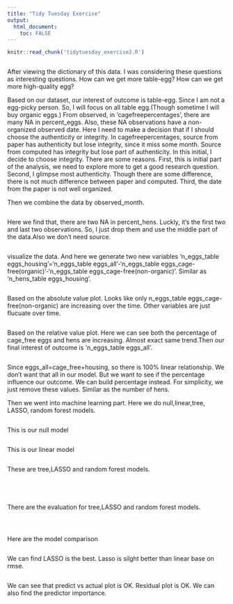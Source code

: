 ---
title: "Tidy Tuesday Exercise"
output: 
  html_document:
    toc: FALSE
---

```{r, include=FALSE, cache=FALSE}
knitr::read_chunk('tidytuesday_exercise2.R')
```

```{r,setup}
```
After viewing the dictionary of this data. I was considering these questions as interesting questions. How can we get more table-egg? How can we get more high-quality egg?

Based on our dataset, our interest of outcome is table-egg. Since I am not a egg-picky person. So, I will focus on all table egg.(Though sometime I will buy organic eggs.) From observed, in 'cagefreepercentages', there are many NA in percent_eggs. Also, these NA observations have a non-organized observed date. Here I need to make a decision that if I should choose the authenticity or integrity. In cagefreepercentages, source from paper has authenticity but lose integrity, since it miss some month. Source from computed has integrity but lose part of authenticity. In this initial, I decide to choose integrity. There are some reasons. First, this is initial part of the analysis, we need to explore more to get a good research question. Second, I glimpse most authenticity. Though there are some difference, there is not much difference between paper and computed. Third, the date from the paper is not well organized.

Then we combine the data by observed_month.

```{r,combine}
```

Here we find that, there are two NA in percent_hens. Luckly, it's the first two and last two observations.
So, I just drop them and use the middle part of the data.Also we don't need source.

```{r,drop1}
```

visualize the data. And here we generate two new variables 'n_eggs_table eggs_housing'='n_eggs_table eggs_all'-'n_eggs_table eggs_cage-free(organic)'-'n_eggs_table eggs_cage-free(non-organic)'. Similar as 'n_hens_table eggs_housing'. 

```{r,explore}
```
Based on the absolute value plot. Looks like only n_eggs_table eggs_cage-free(non-organic) are increasing over the time. Other variables are just flucuate over time.


```{r,explore1}
```
Based on the relative value plot. Here we can see both the percentage of cage_free eggs and hens are increasing. Almost exact same trend.Then our final interest of outcome is 'n_eggs_table eggs_all'.

```{r,clean}
```
Since eggs_all=cage_free+housing, so there is 100% linear relationship. We don't want that all in our model. But we want to see if the percentage influence our outcome. We can build percentage instead. For simplicity, we just remove these values. Similar as the number of hens. 

Then we went into machine learning part. Here we do null,linear,tree, LASSO, random forest models.

```{r,load}
```

This is our null model

```{r,null}
```

This is our linear model

```{r,linear}
```

These are tree,LASSO and random forest models.
```{r,spec}
```

```{r,wf}
```

```{r,grid}
```

```{r,cv,warning=FALSE,message = FALSE}
```

There are the evaluation for tree,LASSO and random forest models.
```{r,evaluation1}
```

```{r,evalasso}
```

```{r,evarf}
```

Here are the model comparison
```{r,nullcom}
```

We can find LASSO is the best. Lasso is silght better than linear base on rmse.

```{r,finaleval}
```

We can see that predict vs actual plot is OK. Residual plot is OK. We can also find the predictor importance. 